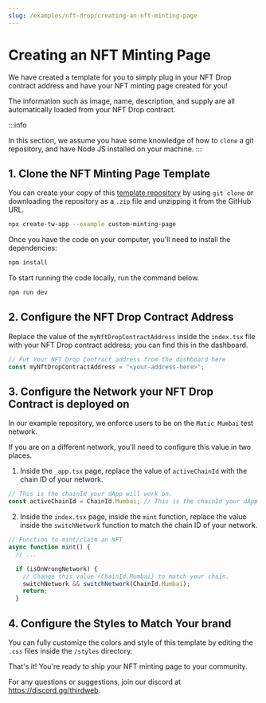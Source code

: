 ```yaml
---
slug: /examples/nft-drop/creating-an-nft-minting-page
---
```


# Creating an NFT Minting Page

We have created a template for you to simply plug in your NFT Drop contract address and have your NFT minting page created for you!

The information such as image, name, description, and supply are all automatically loaded from your NFT Drop contract.

:::info

In this section, we assume you have some knowledge of how to `clone` a git repository,
and have Node JS installed on your machine.
:::

## 1. Clone the NFT Minting Page Template

You can create your copy of this [template repository](https://github.com/thirdweb-example/custom-minting-page)
by using `git clone` or downloading the repository as a `.zip` file and unzipping it from the GitHub URL.

```bash
npx create-tw-app --example custom-minting-page
```

Once you have the code on your computer, you'll need to install the dependencies:

```bash npm2yarn
npm install
```

To start running the code locally, run the command below.

```bash npm2yarn
npm run dev
```

## 2. Configure the NFT Drop Contract Address

Replace the value of the `myNftDropContractAddress` inside the `index.tsx` file
with your NFT Drop contract address; you can find this in the dashboard.

```jsx
// Put Your NFT Drop Contract address from the dashboard here
const myNftDropContractAddress = "<your-address-here>";
```

## 3. Configure the Network your NFT Drop Contract is deployed on

In our example repository, we enforce users to be on the `Matic Mumbai` test network.

If you are on a different network, you'll need to configure this value in two places.

1. Inside the `_app.tsx` page, replace the value of `activeChainId` with the chain ID of your network.

```jsx
// This is the chainId your dApp will work on.
const activeChainId = ChainId.Mumbai; // This is the chainId your dApp will work on.
```

2. Inside the `index.tsx` page, inside the `mint` function, replace the value inside the `switchNetwork` function to match the chain ID of your network.

```jsx
// Function to mint/claim an NFT
async function mint() {
  // ...

  if (isOnWrongNetwork) {
    // Change this value (ChainId.Mumbai) to match your chain.
    switchNetwork && switchNetwork(ChainId.Mumbai);
    return;
  }
```

## 4. Configure the Styles to Match Your brand

You can fully customize the colors and style of this template by editing the `.css` files inside the `/styles` directory.

That's it! You're ready to ship your NFT minting page to your community.

For any questions or suggestions, join our discord at https://discord.gg/thirdweb.
